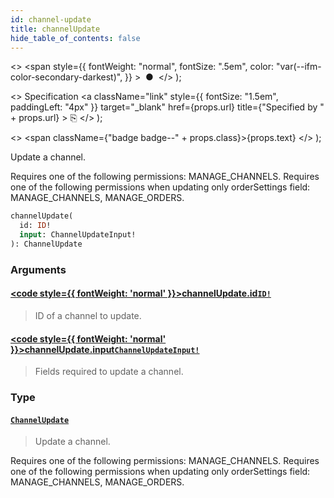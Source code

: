 ```yaml
---
id: channel-update
title: channelUpdate
hide_table_of_contents: false
---
```


  <>
    <span
      style={{
        fontWeight: "normal",
        fontSize: ".5em",
        color: "var(--ifm-color-secondary-darkest)",
      }}
    >
      &nbsp;●&nbsp;
    </span>
  </>
);

  <>
    Specification
    <a
      className="link"
      style={{ fontSize: "1.5em", paddingLeft: "4px" }}
      target="\_blank"
      href={props.url}
      title={"Specified by " + props.url}
    >
      ⎘
    </a>
  </>
);

  <>
    <span className={"badge badge--" + props.class}>{props.text}</span>
  </>
);

Update a channel.

Requires one of the following permissions: MANAGE_CHANNELS.
Requires one of the following permissions when updating only orderSettings field: MANAGE_CHANNELS, MANAGE_ORDERS.

```graphql
channelUpdate(
  id: ID!
  input: ChannelUpdateInput!
): ChannelUpdate
```

### Arguments

#### [<code style={{ fontWeight: 'normal' }}>channelUpdate.<b>id</b></code>](#)<Bullet />[`ID!`](../../../storefront/miscellaneous/scalars/id) <Badge class="secondary" text="non-null"/> <Badge class="secondary" text="scalar"/>

> ID of a channel to update.

#### [<code style={{ fontWeight: 'normal' }}>channelUpdate.<b>input</b></code>](#)<Bullet />[`ChannelUpdateInput!`](../../../storefront/channels/inputs/channel-update-input) <Badge class="secondary" text="non-null"/> <Badge class="secondary" text="input"/>

> Fields required to update a channel.

### Type

#### [`ChannelUpdate`](../../../storefront/channels/objects/channel-update) <Badge class="secondary" text="object"/>

> Update a channel.

Requires one of the following permissions: MANAGE_CHANNELS.
Requires one of the following permissions when updating only orderSettings field: MANAGE_CHANNELS, MANAGE_ORDERS.

>
